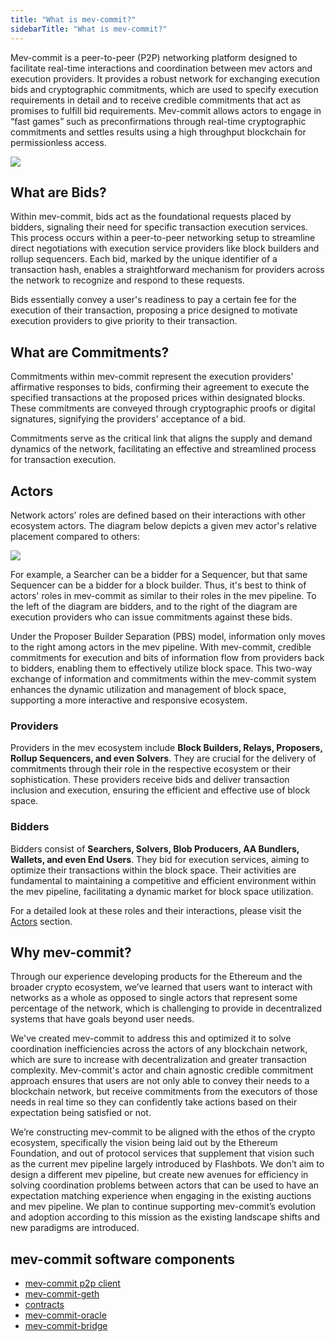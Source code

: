 ```yaml
---
title: "What is mev-commit?"
sidebarTitle: "What is mev-commit?"
---
```


Mev-commit is a peer-to-peer (P2P) networking platform designed to facilitate real-time interactions and coordination between mev actors and execution providers. It provides a robust network for exchanging execution bids and cryptographic commitments, which are used to specify execution requirements in detail and to receive credible commitments that act as promises to fulfill bid requirements. Mev-commit allows actors to engage in “fast games” such as preconfirmations through real-time cryptographic commitments and settles results using a high throughput blockchain for permissionless access.

<Frame>
  <img src="/v0.8.0/images/mev-commit.png" />
</Frame>

## What are Bids?

Within mev-commit, bids act as the foundational requests placed by bidders, signaling their need for specific transaction execution services. This process occurs within a peer-to-peer networking setup to streamline direct negotiations with execution service providers like block builders and rollup sequencers. Each bid, marked by the unique identifier of a transaction hash, enables a straightforward mechanism for providers across the network to recognize and respond to these requests.&#x20;

Bids essentially convey a user's readiness to pay a certain fee for the execution of their transaction, proposing a price designed to motivate execution providers to give priority to their transaction.&#x20;

## What are Commitments?

Commitments within mev-commit represent the execution providers' affirmative responses to bids, confirming their agreement to execute the specified transactions at the proposed prices within designated blocks. These commitments are conveyed through cryptographic proofs or digital signatures, signifying the providers' acceptance of a bid.

Commitments serve as the critical link that aligns the supply and demand dynamics of the network, facilitating an effective and streamlined process for transaction execution.&#x20;

## Actors

Network actors' roles are defined based on their interactions with other ecosystem actors. The diagram below depicts a given mev actor's relative placement compared to others:

<Frame>
  <img src="/v0.8.0/images/supply-chain.png" />
</Frame>

For example, a Searcher can be a bidder for a Sequencer, but that same Sequencer can be a bidder for a block builder. Thus, it's best to think of actors' roles in mev-commit as similar to their roles in the mev pipeline. To the left of the diagram are bidders, and to the right of the diagram are execution providers who can issue commitments against these bids.

Under the Proposer Builder Separation (PBS) model, information only moves to the right among actors in the mev pipeline. With mev-commit, credible commitments for execution and bits of information flow from providers back to bidders, enabling them to effectively utilize block space. This two-way exchange of information and commitments within the mev-commit system enhances the dynamic utilization and management of block space, supporting a more interactive and responsive ecosystem.

### **Providers**

Providers in the mev ecosystem include **Block Builders, Relays, Proposers, Rollup Sequencers, and even Solvers**. They are crucial for the delivery of commitments through their role in the respective ecosystem or their sophistication. These providers receive bids and deliver transaction inclusion and execution, ensuring the efficient and effective use of block space.

### **Bidders**

Bidders consist of **Searchers, Solvers, Blob Producers, AA Bundlers, Wallets, and even End Users**. They bid for execution services, aiming to optimize their transactions within the block space. Their activities are fundamental to maintaining a competitive and efficient environment within the mev pipeline, facilitating a dynamic market for block space utilization.

For a detailed look at these roles and their interactions, please visit the [Actors](/concepts/actors) section.

## Why mev-commit?

Through our experience developing products for the Ethereum and the broader crypto ecosystem, we’ve learned that users want to interact with networks as a whole as opposed to single actors that represent some percentage of the network, which is challenging to provide in decentralized systems that have goals beyond user needs.

We've created mev-commit to address this and optimized it to solve coordination inefficiencies across the actors of any blockchain network, which are sure to increase with decentralization and greater transaction complexity. Mev-commit's actor and chain agnostic credible commitment approach ensures that users are not only able to convey their needs to a blockchain network, but receive commitments from the executors of those needs in real time so they can confidently take actions based on their expectation being satisfied or not.

We’re constructing mev-commit to be aligned with the ethos of the crypto ecosystem, specifically the vision being laid out by the Ethereum Foundation, and out of protocol services that supplement that vision such as the current mev pipeline largely introduced by Flashbots. We don’t aim to design a different mev pipeline, but create new avenues for efficiency in solving coordination problems between actors that can be used to have an expectation matching experience when engaging in the existing auctions and mev pipeline. We plan to continue supporting mev-commit’s evolution and adoption according to this mission as the existing landscape shifts and new paradigms are introduced.

## mev-commit software components

- [mev-commit p2p client](https://github.com/primev/mev-commit/tree/main/p2p)
- [mev-commit-geth](https://github.com/primev/mev-commit-geth)
- [contracts](https://github.com/primev/mev-commit/tree/main/contracts)
- [mev-commit-oracle](https://github.com/primev/mev-commit/tree/main/oracle)
- [mev-commit-bridge](https://github.com/primev/mev-commit/tree/main/bridge)